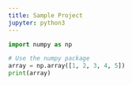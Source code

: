 ```yaml
---
title: Sample Project
jupyter: python3
---
```


```python
import numpy as np

# Use the numpy package
array = np.array([1, 2, 3, 4, 5])
print(array)
```